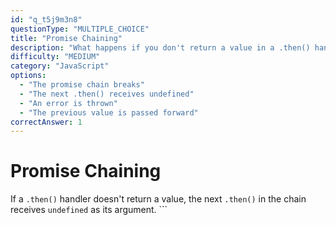```yaml
---
id: "q_t5j9m3n8"
questionType: "MULTIPLE_CHOICE"
title: "Promise Chaining"
description: "What happens if you don't return a value in a .then() handler?"
difficulty: "MEDIUM"
category: "JavaScript"
options:
  - "The promise chain breaks"
  - "The next .then() receives undefined"
  - "An error is thrown"
  - "The previous value is passed forward"
correctAnswer: 1
---
```


# Promise Chaining

If a `.then()` handler doesn't return a value, the next `.then()` in the chain receives `undefined` as its argument.
\`\`\`
